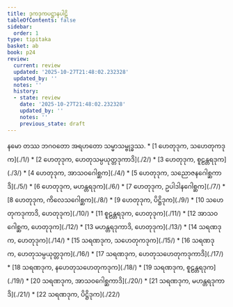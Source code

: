 ```yaml
---
title: ဒုကဒုကပဋ္ဌာနပါဠိ
tableOfContents: false
sidebar:
  order: 1
type: tipitaka
basket: ab
book: p24
review:
  current: review
  updated: '2025-10-27T21:48:02.232328'
  updated_by: ''
  notes: ''
  history:
  - state: review
    date: '2025-10-27T21:48:02.232328'
    updated_by: ''
    notes: ''
    previous_state: draft
---
```


<ReviewStatus review={frontmatter.review} showDetails={true} />

<HypothesisAnnotation frontmatter={frontmatter} />

<Paragraph number="1" type="center" book="p24">
နမော တဿ ဘဂဝတော အရဟတော သမ္မာသမ္ဗုဒ္ဓဿ.

</Paragraph>

<TableOfContents book="p24">
* [1 ဟေတုဒုက, သဟေတုကဒုက](./1/)
* [2 ဟေတုဒုက, ဟေတုသမ္ပယုတ္တဒုကာဒိ](./2/)
* [3 ဟေတုဒုက, စူဠန္တရဒုက](./3/)
* [4 ဟေတုဒုက, အာသဝဂေါစ္ဆက](./4/)
* [5 ဟေတုဒုက, သညောဇနဂေါစ္ဆကာဒိ](./5/)
* [6 ဟေတုဒုက, မဟန္တရဒုက](./6/)
* [7 ဟေတုဒုက, ဥပါဒါနဂေါစ္ဆက](./7/)
* [8 ဟေတုဒုက, ကိလေသဂေါစ္ဆက](./8/)
* [9 ဟေတုဒုက, ပိဋ္ဌိဒုက](./9/)
* [10 သဟေတုကဒုကာဒိ, ဟေတုဒုက](./10/)
* [11 စူဠန္တရဒုက, ဟေတုဒုက](./11/)
* [12 အာသဝဂေါစ္ဆက, ဟေတုဒုက](./12/)
* [13 မဟန္တရဒုကာဒိ, ဟေတုဒုက](./13/)
* [14 သရဏဒုက, ဟေတုဒုက](./14/)
* [15 သရဏဒုက, သဟေတုကဒုက](./15/)
* [16 သရဏဒုက, ဟေတုသမ္ပယုတ္တဒုက](./16/)
* [17 သရဏဒုက, ဟေတုသဟေတုကဒုကာဒိ](./17/)
* [18 သရဏဒုက, နဟေတုသဟေတုကဒုက](./18/)
* [19 သရဏဒုက, စူဠန္တရဒုက](./19/)
* [20 သရဏဒုက, အာသဝဂေါစ္ဆကာဒိ](./20/)
* [21 သရဏဒုက, မဟန္တရဒုကာဒိ](./21/)
* [22 သရဏဒုက, ပိဋ္ဌိဒုက](./22/)
</TableOfContents>